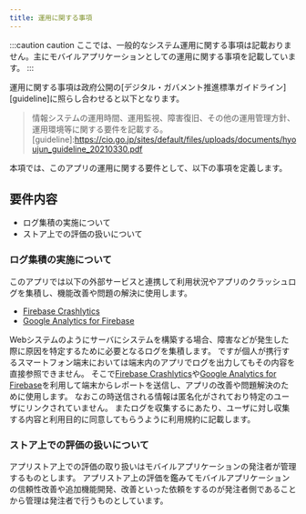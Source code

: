 ```yaml
---
title: 運用に関する事項
---
```


:::caution caution
ここでは、一般的なシステム運用に関する事項は記載おりません。主にモバイルアプリケーションとしての運用に関する事項を記載しています。
:::

運用に関する事項は政府公開の[デジタル・ガバメント推進標準ガイドライン][guideline]に照らし合わせると以下となります。
>情報システムの運用時間、運用監視、障害復旧、その他の運用管理方針、運用環境等に関する要件を記載する。
[guideline]:<https://cio.go.jp/sites/default/files/uploads/documents/hyoujun_guideline_20210330.pdf>

本項では、このアプリの運用に関する要件として、以下の事項を定義します。

## 要件内容

- ログ集積の実施について
- ストア上での評価の扱いについて

### ログ集積の実施について

このアプリでは以下の外部サービスと連携して利用状況やアプリのクラッシュログを集積し、機能改善や問題の解決に使用します。

- [Firebase Crashlytics][Crashlytics]
- [Google Analytics for Firebase][Analytics]

Webシステムのようにサーバにシステムを構築する場合、障害などが発生した際に原因を特定するために必要となるログを集積します。
ですが個人が携行するスマートフォン端末においては端末内のアプリでログを出力してもその内容を直接参照できません。
そこで[Firebase Crashlytics][Crashlytics]や[Google Analytics for Firebase][Analytics]を利用して端末からレポートを送信し、アプリの改善や問題解決のために使用します。
なおこの時送信される情報は匿名化がされており特定のユーザにリンクされていません。
またログを収集するにあたり、ユーザに対し収集する内容と利用目的に同意してもらうように利用規約に記載します。

[Crashlytics]:https://firebase.google.com/products/crashlytics?hl=ja
[Analytics]:https://firebase.google.com/products/analytics?hl=ja

### ストア上での評価の扱いについて

アプリストア上での評価の取り扱いはモバイルアプリケーションの発注者が管理するものとします。
アプリストア上の評価を鑑みてモバイルアプリケーションの信頼性改善や追加機能開発、改善といった依頼をするのが発注者側であることから管理は発注者で行うものとしています。
